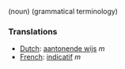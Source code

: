 (noun) (grammatical terminology)

===Translations===
*[[Dutch]]: [[aantonende wijs]] ''m''
*[[French]]: [[indicatif]] ''m''